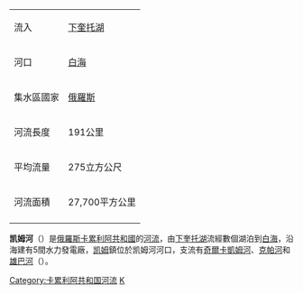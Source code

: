 {| border="0" align="right" style="border: 1px solid #999; background-color:#FFFFFF"
|-bgcolor="#EFEFEF"
|流入
|[[奎托湖|下奎托湖]]
|-
|河口
|[[白海|白海]]
|-
|集水區國家
|[[俄羅斯|俄羅斯]]
|-
|河流長度
|191公里
|-
|平均流量
|275立方公尺
|-
|河流面積
|27,700平方公里
|-
|}
'''凯姆河'''（{{lang-ru|Кемь}}）是[[俄羅斯|俄羅斯]][[卡累利阿共和國|卡累利阿共和國]]的[[河流|河流]]，由[[奎托湖|下奎托湖]]流經數個湖泊到[[白海|白海]]，沿海建有5間水力發電廠，[[凯姆|凯姆]]鎮位於凯姆河河口，支流有[[奇爾卡凱姆河|奇爾卡凱姆河]]、[[克帕河|克帕河]]和[[雄巴河|雄巴河]]（{{lang|ru|Шомба}}）。

{{Russia-geo-stub}}
[[Category:卡累利阿共和国河流|Category:卡累利阿共和国河流]]
[[Category:俄罗斯注入北冰洋的河流|K]]